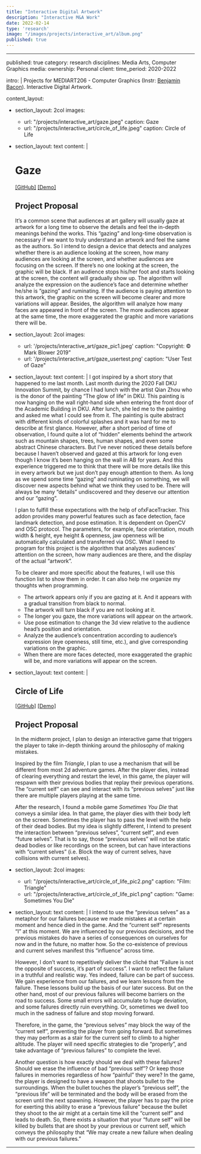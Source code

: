 ```yaml
---
title: "Interactive Digital Artwork"
description: "Interactive M&A Work"
date: 2022-02-14
type: 'research'
image: "/images/projects/interactive_art/album.png"
published: true
---
```


---
published: true
category: research
disciplines: Media Arts, Computer Graphics
media: 
ownership: Personal
client:
time_period: 2020-2022

intro: |
  Projects for MEDIART206 - Computer Graphics (Instr: [Benjamin Bacon](https://www.benjaminbacon.studio/)). Interactive Digital Artwork.

content_layout:
  - section_layout: 2col
    images:
      - url: "/projects/interactive_art/gaze.jpeg"
        caption: Gaze
      - url: "/projects/interactive_art/circle_of_life.jpeg"
        caption: Circle of Life

  - section_layout: text
    content: | 
      # Gaze
      [[GitHub]](https://github.com/junkaiman/Computer-Graphics-Projects/tree/main/Final%20Project) [[Demo]](https://youtu.be/MzhG0GVUouE)
      ## Project Proposal
      It’s a common scene that audiences at art gallery will usually gaze at artwork for a long time to observe the details and feel the in-depth meanings behind the works. This “gazing” and long-time observation is necessary if we want to truly understand an artwork and feel the same as the authors. So I intend to design a device that detects and analyzes whether there is an audience looking at the screen, how many audiences are looking at the screen, and whether audiences are focusing on the screen. If there’s no one looking at the screen, the graphic will be black. If an audience stops his/her foot and starts looking at the screen, the content will gradually show up. The algorithm will analyze the expression on the audience’s face and determine whether he/she is “gazing” and ruminating. If the audience is paying attention to this artwork, the graphic on the screen will become clearer and more variations will appear. Besides, the algorithm will analyze how many faces are appeared in front of the screen. The more audiences appear at the same time, the more exaggerated the graphic and more variations there will be.
  - section_layout: 2col
    images: 
      - url: '/projects/interactive_art/gaze_pic1.jpeg'
        caption: "Copyright: © Mark Blower 2019"
      - url: '/projects/interactive_art/gaze_usertest.png'
        caption: "User Test of Gaze"

  - section_layout: text
    content: |
      I got inspired by a short story that happened to me last month. Last month during the 2020 Fall DKU Innovation Summit, by chance I had lunch with the artist Qian Zhou who is the donor of the painting “The glow of life” in DKU. This painting is now hanging on the wall right-hand side when entering the front door of the Academic Building in DKU. After lunch, she led me to the painting and asked me what I could see from it. The painting is quite abstract with different kinds of colorful splashes and it was hard for me to describe at first glance. However, after a short period of time of observation, I found quite a lot of “hidden” elements behind the artwork such as mountain shapes, trees, human shapes, and even some abstract Chinese characters. But I’ve never noticed these details before because I haven’t observed and gazed at this artwork for long even though I know it’s been hanging on the wall in AB for years. And this experience triggered me to think that there will be more details like this in every artwork but we just don’t pay enough attention to them. As long as we spend some time “gazing” and ruminating on something, we will discover new aspects behind what we think they used to be. There will always be many “details” undiscovered and they deserve our attention and our “gazing”.

      I plan to fulfill these expectations with the help of ofxFaceTracker. This addon provides many powerful features such as face detection, face landmark detection, and pose estimation. It is dependent on OpenCV and OSC protocol. The parameters, for example, face orientation, mouth width & height, eye height & openness, jaw openness will be automatically calculated and transferred via OSC. What I need to program for this project is the algorithm that analyzes audiences’ attention on the screen, how many audiences are there, and the display of the actual “artwork”.

      To be clearer and more specific about the features, I will use this function list to show them in order. It can also help me organize my thoughts when programming.

      - The artwork appears only if you are gazing at it. And it appears with a gradual transition from black to normal.
      - The artwork will turn black if you are not looking at it.
      - The longer you gaze, the more variations will appear on the artwork.
      - Use pose estimation to change the 3d view relative to the audience head’s position and orientation.
      - Analyze the audience’s concentration according to audience’s expression (eye openness, still time, etc.), and give corresponding variations on the graphic.
      - When there are more faces detected, more exaggerated the graphic will be, and more variations will appear on the screen.


  - section_layout: text
    content: |
      ## Circle of Life
      [[GitHub]](https://github.com/junkaiman/Computer-Graphics-Projects/tree/main/Midterm%20Project) [[Demo]](https://youtu.be/nLg_ymbFi1s)

      ## Project Proposal
      In the midterm project, I plan to design an interactive game that triggers the player to take in-depth thinking around the philosophy of making mistakes. 

      Inspired by the film *Triangle*, I plan to use a mechanism that will be different from most 2d adventure games. After the player dies, instead of clearing everything and restart the level, in this game, the player will respawn with their previous bodies that replay their previous operations. The “current self” can see and interact with its “previous selves” just like there are multiple players playing at the same time. 

      After the research, I found a mobile game *Sometimes You Die* that conveys a similar idea. In that game, the player dies with their body left on the screen. Sometimes the player has to pass the level with the help of their dead bodies. But my idea is slightly different, I intend to present the interaction between “previous selves”, “current self”, and even “future selves”. That is to say, those “previous selves” will not be static dead bodies or like recordings on the screen, but can have interactions with “current selves” (i.e. Block the way of current selves, have collisions with current selves). 

  - section_layout: 2col
    images:
      - url: "/projects/interactive_art/circle_of_life_pic2.png"
        caption: "Film: Triangle"
      - url: "/projects/interactive_art/circle_of_life_pic1.png"
        caption: "Game: Sometimes You Die"

  - section_layout: text
    content: |
      I intend to use the “previous selves” as a metaphor for our failures because we made mistakes at a certain moment and hence died in the game. And the “current self” represents “I” at this moment. We are influenced by our previous decisions, and the previous mistakes do have a series of consequences on ourselves for now and in the future, no matter how. So the co-existence of previous and current selves manifest this “influence” across time. 

      However, I don’t want to repetitively deliver the cliché that “Failure is not the opposite of success, it’s part of success”. I want to reflect the failure in a truthful and realistic way. Yes indeed, failure can be part of success. We gain experience from our failures, and we learn lessons from the failure. These lessons build up the basis of our later success. But on the other hand, most of our previous failures will become barriers on the road to success. Some small errors will accumulate to huge deviation, and some failures directly ruin everything. Or, sometimes we dwell too much in the sadness of failure and stop moving forward. 

      Therefore, in the game, the “previous selves” may block the way of the “current self”, preventing the player from going forward. But sometimes they may perform as a stair for the current self to climb to a higher altitude. The player will need specific strategies to die “properly”, and take advantage of “previous failures” to complete the level.

      Another question is how exactly should we deal with these failures? Should we erase the influence of bad “previous self”? Or keep those failures in memories regardless of how “painful” they were? In the game, the player is designed to have a weapon that shoots bullet to the surroundings. When the bullet touches the player’s “previous self”, the “previous life” will be terminated and the body will be erased from the screen until the next spawning. However, the player has to pay the price for exerting this ability to erase a “previous failure” because the bullet they shoot to the air might at a certain time kill the “current self” and leads to death. So, there exists a situation that your “future self” will be killed by bullets that are shoot by your previous or current self, which conveys the philosophy that “We may create a new failure when dealing with our previous failures.”

---
